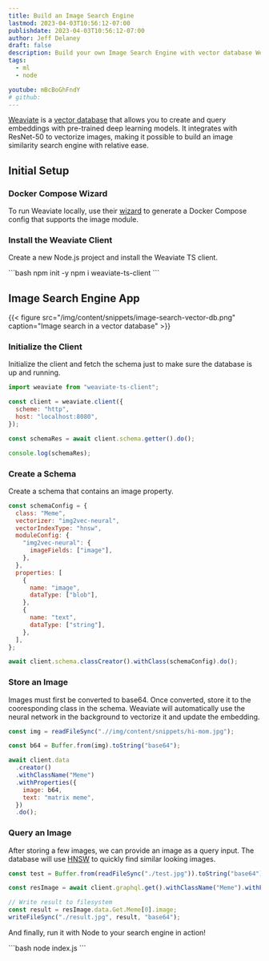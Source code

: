 ```yaml
---
title: Build an Image Search Engine
lastmod: 2023-04-03T10:56:12-07:00
publishdate: 2023-04-03T10:56:12-07:00
author: Jeff Delaney
draft: false
description: Build your own Image Search Engine with vector database Weaviate and Node.js
tags:
  - ml
  - node

youtube: mBcBoGhFndY
# github:
---
```


[Weaviate](https://weaviate.io/) is a [vector database](https://learn.microsoft.com/en-us/semantic-kernel/concepts-ai/vectordb) that allows you to create and query embeddings with pre-trained deep learning models. It integrates with ResNet-50 to vectorize images, making it possible to build an image similarity search engine with relative ease.

## Initial Setup

### Docker Compose Wizard

To run Weaviate locally, use their [wizard](https://weaviate.io/developers/weaviate/installation/docker-compose) to generate a Docker Compose config that supports the image module.

### Install the Weaviate Client

Create a new Node.js project and install the Weaviate TS client.

<File name="command line">
  <Terminal />
</File>
```bash
npm init -y
npm i weaviate-ts-client
```

## Image Search Engine App

{{< figure src="/img/content/snippets/image-search-vector-db.png" caption="Image search in a vector database" >}}

### Initialize the Client

Initialize the client and fetch the schema just to make sure the database is up and running.

<File name="app.js">
  <JavaScript />
</File>

```javascript
import weaviate from "weaviate-ts-client";

const client = weaviate.client({
  scheme: "http",
  host: "localhost:8080",
});

const schemaRes = await client.schema.getter().do();

console.log(schemaRes);
```

### Create a Schema

Create a schema that contains an image property.

<File name="index.js">
  <JavaScript />
</File>

```javascript
const schemaConfig = {
  class: "Meme",
  vectorizer: "img2vec-neural",
  vectorIndexType: "hnsw",
  moduleConfig: {
    "img2vec-neural": {
      imageFields: ["image"],
    },
  },
  properties: [
    {
      name: "image",
      dataType: ["blob"],
    },
    {
      name: "text",
      dataType: ["string"],
    },
  ],
};

await client.schema.classCreator().withClass(schemaConfig).do();
```

### Store an Image

Images must first be converted to base64. Once converted, store it to the cooresponding class in the schema. Weaviate will automatically use the neural network in the background to vectorize it and update the embedding.

<File name="index.js">
  <JavaScript />
</File>

```javascript
const img = readFileSync(".//img/content/snippets/hi-mom.jpg");

const b64 = Buffer.from(img).toString("base64");

await client.data
  .creator()
  .withClassName("Meme")
  .withProperties({
    image: b64,
    text: "matrix meme",
  })
  .do();
```

### Query an Image

After storing a few images, we can provide an image as a query input. The database will use [HNSW](https://arxiv.org/abs/1603.09320) to quickly find similar looking images.

<File name="index.js">
  <JavaScript />
</File>

```javascript
const test = Buffer.from(readFileSync("./test.jpg")).toString("base64");

const resImage = await client.graphql.get().withClassName("Meme").withFields(["image"]).withNearImage({ image: test }).withLimit(1).do();

// Write result to filesystem
const result = resImage.data.Get.Meme[0].image;
writeFileSync("./result.jpg", result, "base64");
```

And finally, run it with Node to your search engine in action!

<File name="command line">
  <Terminal />
</File>
```bash
node index.js
```
